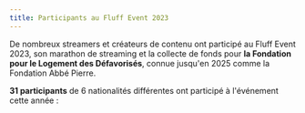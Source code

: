 ```yaml
---
title: Participants au Fluff Event 2023
---
```


De nombreux streamers et créateurs de contenu ont participé au Fluff Event 2023, son marathon de
streaming et la collecte de fonds pour **la Fondation pour le Logement des Défavorisés**, connue
jusqu'en 2025 comme la Fondation Abbé Pierre.

**31 participants** de 6 nationalités différentes ont participé à l'événement cette année :


<StreamersTable streamersListYml={streamersListYml} />
